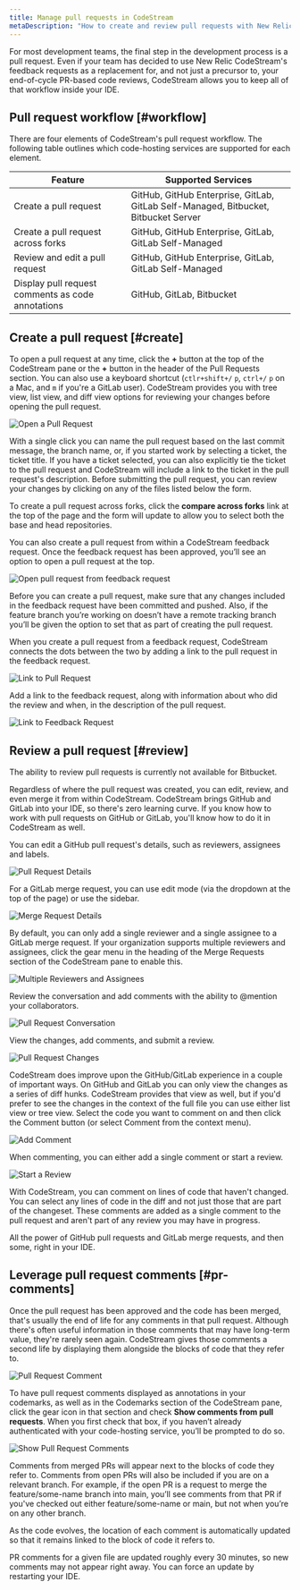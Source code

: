 ```yaml
---
title: Manage pull requests in CodeStream
metaDescription: "How to create and review pull requests with New Relic CodeStream."
---
```


For most development teams, the final step in the development process is a pull
request. Even if your team has decided to use New Relic CodeStream's feedback
requests as a replacement for, and not just a precursor to,
your end-of-cycle PR-based code reviews, CodeStream allows you to keep all of
that workflow inside your IDE.

## Pull request workflow [#workflow]

There are four elements of CodeStream's pull request workflow. The
following table outlines which code-hosting services are supported for each element.

Feature|Supported Services
-------------|-------
Create a pull request|GitHub, GitHub Enterprise, GitLab, GitLab Self-Managed, Bitbucket, Bitbucket Server
Create a pull request across forks|GitHub, GitHub Enterprise, GitLab, GitLab Self-Managed
Review and edit a pull request|GitHub, GitHub Enterprise, GitLab, GitLab Self-Managed
Display pull request comments as code annotations|GitHub, GitLab, Bitbucket

## Create a pull request [#create]

To open a pull request at any time, click the **+** button at the top of the
CodeStream pane or the **+** button in the header of the Pull Requests
section. You can also use a keyboard shortcut (`ctlr+shift+/` `p`, `ctrl+/`
`p` on a Mac, and `m` if you're a GitLab user). CodeStream 
provides you with tree view, list view, and diff view options for
reviewing your changes before opening the pull request.

![Open a Pull Request](/images/OpenPullRequest1.png)

With a single click you can name the pull request based on the last commit
message, the branch name, or, if you started work by selecting a
ticket, the ticket title. If you have a ticket selected, you can
also explicitly tie the ticket to the pull request and CodeStream will include
a link to the ticket in the pull request's description. Before submitting the
pull request, you can review your changes by clicking on any of the files
listed below the form.

To create a pull request across forks, click the **compare across forks** link
at the top of the page and the form will update to allow you to select both the
base and head repositories.

You can also create a pull request from within a CodeStream feedback request.
Once the feedback request has been approved, you’ll see an option to open a pull
request at the top.

![Open pull request from feedback request](/images/OpenPRfromFR.png)

Before you can create a pull request, make sure that any changes
included in the feedback request have been committed and pushed. Also, if the
feature branch you’re working on doesn’t have a remote tracking branch you’ll be
given the option to set that as part of creating the pull request.

When you create a pull request from a feedback request, CodeStream connects the
dots between the two by adding a link to the pull request in the feedback
request.

![Link to Pull Request](/images/LinkToPullRequest.png)

Add a link to the feedback request, along with information about who
did the review and when, in the description of the pull request.

![Link to Feedback Request](/images/LinkToFeedbackRequest.png)

## Review a pull request [#review]

<Callout variant="caution">
The ability to review pull requests is currently not available for Bitbucket.
</Callout>

Regardless of where the pull request was created, you can edit, review, and even
merge it from within CodeStream. CodeStream brings GitHub and GitLab into your IDE, so there's zero learning curve. If you know how to work
with pull requests on GitHub or GitLab, you'll know how to do it in CodeStream
as well.

You can edit a GitHub pull request's details, such as reviewers, assignees and labels.

![Pull Request Details](/images/PRDetails-GH.png)

For a GitLab merge request, you can use edit mode (via the dropdown at the top
of the page) or use the sidebar.

![Merge Request Details](/images/PRDetails-GL.png)

By default, you can only add a single reviewer and a single assignee to a GitLab
merge request. If your organization supports multiple reviewers and assignees,
click the gear menu in the heading of the Merge Requests section of the
CodeStream pane to enable this.

![Multiple Reviewers and Assignees](/images/MultipleSetting-GL.png)

Review the conversation and add comments with the ability to @mention your
collaborators. 

![Pull Request Conversation](/images/PRConversation-GH.png)

View the changes, add comments, and submit a review.

![Pull Request Changes](/images/PRChanges-GH.png)

CodeStream does improve upon the GitHub/GitLab experience in a couple of
important ways. On GitHub and GitLab you can only view the changes as a series
of diff hunks. CodeStream provides that view as well, but if you'd prefer to
see the changes in the context of the full file you can use either list view or tree view. Select the code you
want to comment on and then click the Comment button (or select Comment from
the context menu).

![Add Comment](/images/PRComment-GH.png)

When commenting, you can either add a single comment or start a review.

![Start a Review](/images/PRCommentForm-GH.png)

With CodeStream, you can comment on lines of code
that haven't changed. You can select any lines of code in the diff and not just
those that are part of the changeset. These comments are added as a
single comment to the pull request and aren't part of any review you may have
in progress.

All the power of GitHub pull requests and GitLab merge requests, and then some,
right in your IDE.

## Leverage pull request comments [#pr-comments]

Once the pull request has been approved and the code has been merged, that's
usually the end of life for any comments in that pull request. Although there's
often useful information in those comments that may have long-term value, they're rarely seen again. CodeStream gives those comments a second life by
displaying them alongside the blocks of code that they refer to. 

![Pull Request Comment](/images/PRComment-Gutter1.png)

To have pull request comments displayed as annotations in your codemarks, as well
as in the Codemarks section of the CodeStream pane, click the gear icon in
that section and check **Show comments from pull requests**. When you
first check that box, if you haven’t already authenticated with your
code-hosting service, you’ll be prompted to do so.

![Show Pull Request Comments](/images/CodemarksSection-Settings.png)

Comments from merged PRs will appear next to the blocks of code they refer to.
Comments from open PRs will also be included if you are on a relevant branch.
For example, if the open PR is a request to merge the feature/some-name branch into
main, you’ll see comments from that PR if you've checked out either
feature/some-name or main, but not when you’re on any other branch.

As the code evolves, the location of each comment is automatically updated so
that it remains linked to the block of code it refers to.

PR comments for a given file are updated roughly every 30 minutes, so
new comments may not appear right away. You can force an update by restarting
your IDE.